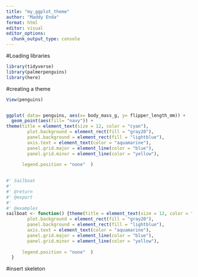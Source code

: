 ```yaml
---
title: "my_ggplot_theme"
author: "Maddy Enda"
format: html
editor: visual
editor_options: 
  chunk_output_type: console
---
```


#Loading libraries

```r
library(tidyverse)
library(palmerpenguins)
library(here)

```


#creating a theme
```r
View(penguins)


ggplot( data= penguins, aes(x= body_mass_g, y= flipper_length_mm)) +
  geom_point(aes(fill= "navy")) +
theme(title = element_text(size = 12, color = "cyan"),
        plot.background = element_rect(fill = "gray20"),
        panel.background = element_rect(fill = "lightblue"),
        axis.text = element_text(color = "aquamarine"),
        panel.grid.major = element_line(color = "blue"),
        panel.grid.minor = element_line(color = "yellow"),
        
      legend.position = "none"  )
  
```

```r
#' Sailboat
#'
#' @return
#' @export
#'
#' @examples
sailboat <- function() {theme(title = element_text(size = 12, color = "cyan"),
        plot.background = element_rect(fill = "gray20"),
        panel.background = element_rect(fill = "lightblue"),
        axis.text = element_text(color = "aquamarine"),
        panel.grid.major = element_line(color = "blue"),
        panel.grid.minor = element_line(color = "yellow"),
        
      legend.position = "none"  )
  }
```

#insert skeleton
```r

```

